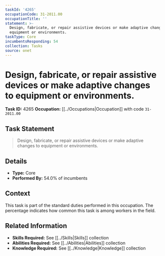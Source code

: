 ```yaml
---
taskId: '4265'
occupationCode: 31-2011.00
occupationTitle: ''
statement: >-
  Design, fabricate, or repair assistive devices or make adaptive changes to
  equipment or environments.
taskType: Core
incumbentsResponding: 54
collection: Tasks
source: onet
---
```

# Design, fabricate, or repair assistive devices or make adaptive changes to equipment or environments.

**Task ID:** 4265
**Occupation:** [[../Occupations|Occupation]] with code `31-2011.00`

## Task Statement

> Design, fabricate, or repair assistive devices or make adaptive changes to equipment or environments.

## Details

- **Type:** Core
- **Performed By:** 54.0% of incumbents

## Context

This task is part of the standard duties performed in this occupation. The percentage indicates how common this task is among workers in the field.

## Related Information

- **Skills Required:** See [[../Skills|Skills]] collection
- **Abilities Required:** See [[../Abilities|Abilities]] collection
- **Knowledge Required:** See [[../Knowledge|Knowledge]] collection
